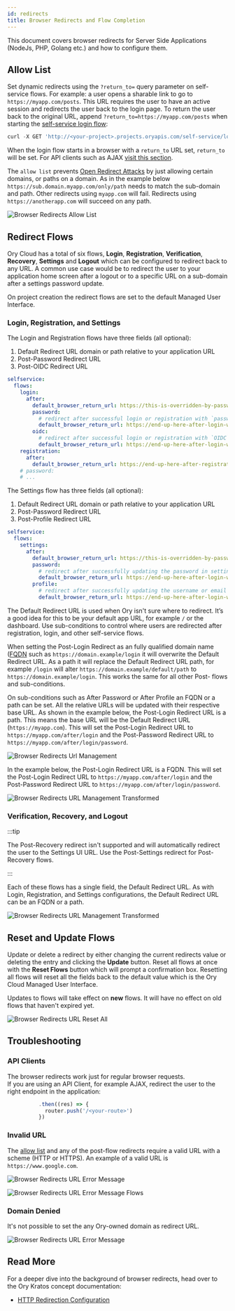 ```yaml
---
id: redirects
title: Browser Redirects and Flow Completion
---
```


This document covers browser redirects for Server Side Applications (NodeJs,
PHP, Golang etc.) and how to configure them.

## Allow List

Set dynamic redirects using the `?return_to=` query parameter on self-service
flows. For example: a user opens a sharable link to go to
`https://myapp.com/posts`. This URL requires the user to have an active session
and redirects the user back to the login page. To return the user back to the
original URL, append `?return_to=https://myapp.com/posts` when starting the
[self-service login flow](https://www.ory.sh/docs/reference/api#operation/initializeSelfServiceLoginFlowForBrowsers):

```js
curl -X GET 'http://<your-project>.projects.oryapis.com/self-service/login/browser?return_to=...'
```

When the login flow starts in a browser with a `return_to` URL set, `return_to`
will be set. For API clients such as AJAX [visit this section](#api-clients).

The `allow list` prevents
[Open Redirect Attacks](https://cheatsheetseries.owasp.org/cheatsheets/Unvalidated_Redirects_and_Forwards_Cheat_Sheet.html)
by just allowing certain domains, or paths on a domain. As in the example below
`https://sub.domain.myapp.com/only/path` needs to match the sub-domain and path.
Other redirects using `myapp.com` will fail. Redirects using
`https://anotherapp.com` will succeed on any path.

![Browser Redirects Allow List](/images/browser-redirects/browser-redirects-allow-list.png)

## Redirect Flows

Ory Cloud has a total of six flows, **Login**, **Registration**,
**Verification**, **Recovery**, **Settings** and **Logout** which can be
configured to redirect back to any URL. A common use case would be to redirect
the user to your application home screen after a logout or to a specific URL on
a sub-domain after a settings password update.

On project creation the redirect flows are set to the default Managed User
Interface.

### Login, Registration, and Settings

The Login and Registration flows have three fields (all optional):

1. Default Redirect URL domain or path relative to your application URL
2. Post-Password Redirect URL
3. Post-OIDC Redirect URL

```yaml file="kratos.config.yml"
selfservice:
  flows:
    login:
      after:
        default_browser_return_url: https://this-is-overridden-by-password/
        password:
          # redirect after successful login or registration with `password` method
          default_browser_return_url: https://end-up-here-after-login-with-password/
        oidc:
          # redirect after successful login or registration with `OIDC` method
          default_browser_return_url: https://end-up-here-after-login-with-oidc/
    registration:
      after:
        default_browser_return_url: https://end-up-here-after-registration/
    # password:
    # ...
```

The Settings flow has three fields (all optional):

1. Default Redirect URL domain or path relative to your application URL
2. Post-Password Redirect URL
3. Post-Profile Redirect URL

```yaml file="kratos.config.yml"
selfservice:
  flows:
    settings:
      after:
        default_browser_return_url: https://this-is-overridden-by-password/
        password:
          # redirect after successfully updating the password in settings
          default_browser_return_url: https://end-up-here-after-login-with-password/
        profile:
          # redirect after successfully updating the username or email in settings
          default_browser_return_url: https://end-up-here-after-login-with-password/
```

The Default Redirect URL is used when Ory isn't sure where to redirect. It’s a
good idea for this to be your default app URL, for example `/` or the dashboard.
Use sub-conditions to control where users are redirected after registration,
login, and other self-service flows.

When setting the Post-Login Redirect as an fully qualified domain name
([FQDN](https://en.wikipedia.org/wiki/Fully_qualified_domain_name) such as
`https://domain.example/login` it will overwrite the Default Redirect URL. As a
path it will replace the Default Redirect URL path, for example `/login` will
alter `https://domain.example/default/path` to `https://domain.example/login`.
This works the same for all other Post- flows and sub-conditions.

On sub-conditions such as After Password or After Profile an FQDN or a path can
be set. All the relative URLs will be updated with their respective base URL. As
shown in the example below, the Post-Login Redirect URL is a path. This means
the base URL will be the Default Redirect URL (`https://myapp.com`). This will
set the Post-Login Redirect URL to `https://myapp.com/after/login` and the
Post-Password Redirect URL to `https://myapp.com/after/login/password`.

![Browser Redirects Url Management](/images/browser-redirects/browser-redirects-url-management.png)

In the example below, the Post-Login Redirect URL is a FQDN. This will set the
Post-Login Redirect URL to `https://myapp.com/after/login` and the Post-Password
Redirect URL to `https://myapp.com/after/login/password`.

![Browser Redirects URL Management Transformed](/images/browser-redirects/browser-redirects-url-management-2.png)

### Verification, Recovery, and Logout

:::tip

The Post-Recovery redirect isn't supported and will automatically redirect the
user to the Settings UI URL. Use the Post-Settings redirect for Post-Recovery
flows.

:::

Each of these flows has a single field, the Default Redirect URL. As with Login,
Registration, and Settings configurations, the Default Redirect URL can be an
FQDN or a path.

![Browser Redirects URL Management Transformed](/images/browser-redirects/browser-redirects-url-management-3.png)

## Reset and Update Flows

Update or delete a redirect by either changing the current redirects value or
deleting the entry and clicking the **Update** button. Reset all flows at once
with the **Reset Flows** button which will prompt a confirmation box. Resetting
all flows will reset all the fields back to the default value which is the Ory
Cloud Managed User Interface.

Updates to flows will take effect on **new** flows. It will have no effect on
old flows that haven't expired yet.

![Browser Redirects URL Reset All](/images/browser-redirects/browser-redirects-reset-all.png)

## Troubleshooting

### API Clients

The browser redirects work just for regular browser requests.  
If you are using an API Client, for example AJAX, redirect the user to the right
endpoint in the application:

```ts
          .then((res) => {
            router.push('/<your-route>')
          })
```

### Invalid URL

The [allow list](#allow-list) and any of the post-flow redirects require a valid
URL with a scheme (HTTP or HTTPS). An example of a valid URL is
`https://www.google.com`.

![Browser Redirects URL Error Message](/images/browser-redirects/browser-redirects-error-messages-1.png)

![Browser Redirects URL Error Message Flows](/images/browser-redirects/browser-redirects-error-messages-flows.png)

### Domain Denied

It's not possible to set the any Ory-owned domain as redirect URL.

![Browser Redirects URL Error Message](/images/browser-redirects/browser-redirects-error-messages-2.png)

## Read More

For a deeper dive into the background of browser redirects, head over to the Ory
Kratos concept documentation:

- [HTTP Redirection Configuration](https://www.ory.sh/kratos/docs/concepts/browser-redirect-flow-completion)
